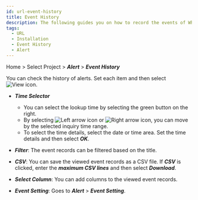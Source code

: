 ```yaml
---
id: url-event-history
title: Event History
description: The following guides you on how to record the events of WhaTap URL Monitoring service.
tags:
  - URL
  - Installation
  - Event History
  - Alert
---
```


Home > Select Project > **_Alert_** > **_Event History_**

You can check the history of alerts. Set each item and then select ![View icon](/img/ico-btn-search.png).

<ImgLang img='url-event-history.png' desc='Event history' />

-   **_Time Selector_**

    -   You can select the lookup time by selecting the green button on the right.
    -   By selecting ![Left arrow icon](/img/left-arrow.svg) or ![Right arrow icon](/img/right-arrow.svg), you can move by the selected inquiry time range.
    -   To select the time details, select the date or time area. Set the time details and then select **_OK_**.

-   **_Filter_**: The event records can be filtered based on the title.

-   **_CSV_**: You can save the viewed event records as a CSV file. If **_CSV_** is clicked, enter the **_maximum CSV lines_** and then select **_Download_**.

-   **_Select Column_**: You can add columns to the viewed event records.

-   **_Event Setting_**: Goes to **_Alert_** > **_Event Setting_**.
